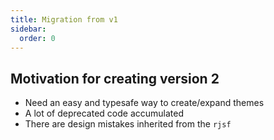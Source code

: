 ```yaml
---
title: Migration from v1
sidebar:
  order: 0
---
```


## Motivation for creating version 2

- Need an easy and typesafe way to create/expand themes
- A lot of deprecated code accumulated
- There are design mistakes inherited from the `rjsf`

